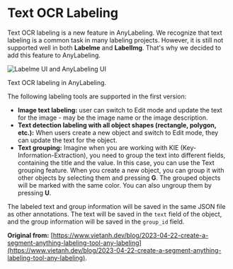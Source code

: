 # Text OCR Labeling

Text OCR labeling is a new feature in AnyLabeling. We recognize that text labeling is a common task in many labeling projects. However, it is still not supported well in both **Labelme** and **LabelImg**. That's why we decided to add this feature to AnyLabeling.

![Labelme UI and AnyLabeling UI](https://www.vietanh.dev/posts-data/2023-04-22-create-a-segment-anything-labeling-tool-any-labeling/anylabeling-ocr.png)

<p className="text-center font-bold">Text OCR labeling in AnyLabeling.</p>

The following labeling tools are supported in the first version:

- **Image text labeling:** user can switch to Edit mode and update the text for the image - may be the image name or the image description.
- **Text detection labeling with all object shapes (rectangle, polygon, etc.):** When users create a new object and switch to Edit mode, they can update the text for the object.
- **Text grouping:** Imagine when you are working with KIE (Key-Information-Extraction), you need to group the text into different fields, containing the title and the value. In this case, you can use the Text grouping feature. When you create a new object, you can group it with other objects by selecting them and pressing **G**. The grouped objects will be marked with the same color. You can also ungroup them by pressing **U**.

The labeled text and group information will be saved in the same JSON file as other annotations. The text will be saved in the `text` field of the object, and the group information will be saved in the `group_id` field.

**Original from:** [https://www.vietanh.dev/blog/2023-04-22-create-a-segment-anything-labeling-tool-any-labeling](https://www.vietanh.dev/blog/2023-04-22-create-a-segment-anything-labeling-tool-any-labeling).
